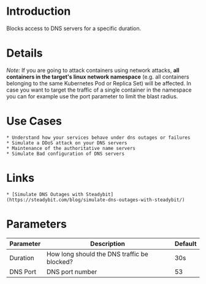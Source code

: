 # Introduction

Blocks access to DNS servers for a specific duration.

# Details

_Note:_ If you are going to attack containers using network attacks, **all containers in the target's linux network namespace** (e.g. all containers belonging to the same Kubernetes Pod or Replica Set) will be affected. In case you want to target the traffic of a single container in the namespace you can for example use the port parameter to limit the blast radius.

# Use Cases

    * Understand how your services behave under dns outages or failures
    * Simulate a DDoS attack on your DNS servers
    * Maintenance of the authoritative name servers
    * Simulate Bad configuration of DNS servers

# Links

    * [Simulate DNS Outages with Steadybit](https://steadybit.com/blog/simulate-dns-outages-with-steadybit/)

# Parameters

| Parameter | Description                                 | Default |
|-----------|---------------------------------------------|---------|
| Duration  | How long should the DNS traffic be blocked? | 30s     |
| DNS Port  | DNS port number                             | 53      |

